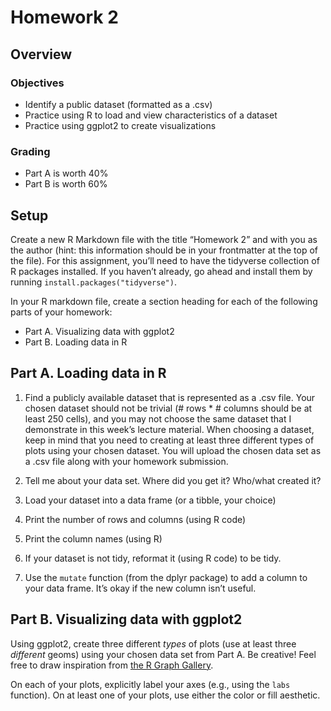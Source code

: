 # Homework 2

## Overview

### Objectives

- Identify a public dataset (formatted as a .csv)
- Practice using R to load and view characteristics of a dataset
- Practice using ggplot2 to create visualizations

### Grading

- Part A is worth 40%
- Part B is worth 60%

## Setup

Create a new R Markdown file with the title "Homework 2" and with you as the author (hint: this information should be in your frontmatter at the top of the file).
For this assignment, you'll need to have the tidyverse collection of R packages installed.
If you haven't already, go ahead and install them by running `install.packages("tidyverse")`.

In your R markdown file, create a section heading for each of the following parts of your homework:

- Part A. Visualizing data with ggplot2
- Part B. Loading data in R

## Part A. Loading data in R

1. Find a publicly available dataset that is represented as a .csv file.
   Your chosen dataset should not be trivial (# rows * # columns should be at least 250 cells), and you may not choose the same dataset that I demonstrate in this week's lecture material.
   When choosing a dataset, keep in mind that you need to creating at least three different types of plots using your chosen dataset.
   You will upload the chosen data set as a .csv file along with your homework submission.

2. Tell me about your data set. Where did you get it? Who/what created it?

3. Load your dataset into a data frame (or a tibble, your choice)

4. Print the number of rows and columns (using R code)

5. Print the column names (using R)

6. If your dataset is not tidy, reformat it (using R code) to be tidy.

7. Use the `mutate` function (from the dplyr package) to add a column to your data frame. It's okay if the new column isn't useful.

## Part B. Visualizing data with ggplot2

Using ggplot2, create three different _types_ of plots (use at least three _different_ geoms) using your chosen data set from Part A.
Be creative!
Feel free to draw inspiration from [the R Graph Gallery](https://r-graph-gallery.com/).

On each of your plots, explicitly label your axes (e.g., using the `labs` function).
On at least one of your plots, use either the color or fill aesthetic.

